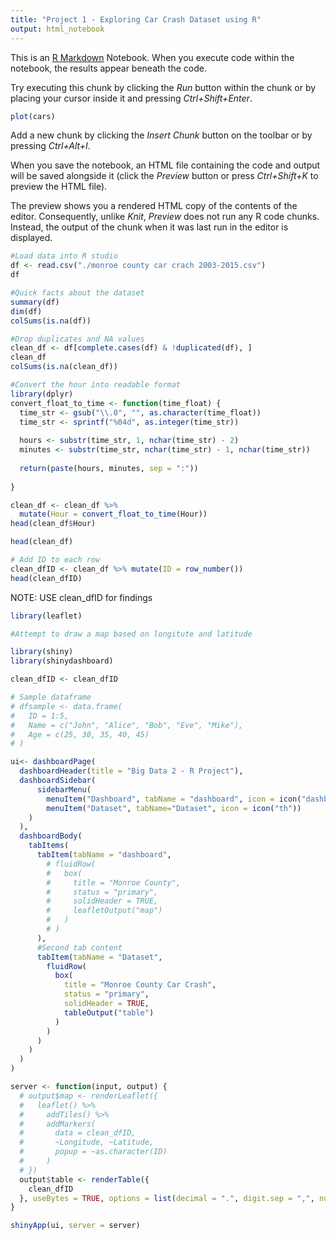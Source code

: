 ```yaml
---
title: "Project 1 - Exploring Car Crash Dataset using R"
output: html_notebook
---
```


This is an [R Markdown](http://rmarkdown.rstudio.com) Notebook. When you execute code within the notebook, the results appear beneath the code. 

Try executing this chunk by clicking the *Run* button within the chunk or by placing your cursor inside it and pressing *Ctrl+Shift+Enter*. 

```r
plot(cars)
```

Add a new chunk by clicking the *Insert Chunk* button on the toolbar or by pressing *Ctrl+Alt+I*.

When you save the notebook, an HTML file containing the code and output will be saved alongside it (click the *Preview* button or press *Ctrl+Shift+K* to preview the HTML file).

The preview shows you a rendered HTML copy of the contents of the editor. Consequently, unlike *Knit*, *Preview* does not run any R code chunks. Instead, the output of the chunk when it was last run in the editor is displayed.

```r
#Load data into R studio
df <- read.csv("./monroe county car crach 2003-2015.csv")
df
```
```r
#Quick facts about the dataset
summary(df)
dim(df)
colSums(is.na(df))
```
```r
#Drop duplicates and NA values
clean_df <- df[complete.cases(df) & !duplicated(df), ]
clean_df
colSums(is.na(clean_df))
```

```r
#Convert the hour into readable format
library(dplyr)
convert_float_to_time <- function(time_float) {
  time_str <- gsub("\\.0", "", as.character(time_float))
  time_str <- sprintf("%04d", as.integer(time_str))
  
  hours <- substr(time_str, 1, nchar(time_str) - 2)
  minutes <- substr(time_str, nchar(time_str) - 1, nchar(time_str))
  
  return(paste(hours, minutes, sep = ":"))
  
}
```
```r
clean_df <- clean_df %>% 
  mutate(Hour = convert_float_to_time(Hour))
head(clean_df$Hour)
```
```r
head(clean_df)
```
```r
# Add ID to each row
clean_dfID <- clean_df %>% mutate(ID = row_number())
head(clean_dfID)
```

NOTE: USE clean_dfID for findings

```r
library(leaflet)

#Attempt to draw a map based on longitute and latitude
```


```r
library(shiny)
library(shinydashboard)

clean_dfID <- clean_dfID

# Sample dataframe
# dfsample <- data.frame(
#   ID = 1:5,
#   Name = c("John", "Alice", "Bob", "Eve", "Mike"),
#   Age = c(25, 30, 35, 40, 45)
# )

ui<- dashboardPage(
  dashboardHeader(title = "Big Data 2 - R Project"),
  dashboardSidebar(
      sidebarMenu(
        menuItem("Dashboard", tabName = "dashboard", icon = icon("dashboard")),
        menuItem("Dataset", tabName="Dataset", icon = icon("th"))
    )
  ),
  dashboardBody(
    tabItems(
      tabItem(tabName = "dashboard",
        # fluidRow(
        #   box(
        #     title = "Monroe County",
        #     status = "primary",
        #     solidHeader = TRUE,
        #     leafletOutput("map")
        #   )
        # )
      ),
      #Second tab content
      tabItem(tabName = "Dataset",
        fluidRow(
          box(
            title = "Monroe County Car Crash",
            status = "primary",
            solidHeader = TRUE,
            tableOutput("table")
          )
        )
      )
    )
  )
)

server <- function(input, output) {
  # output$map <- renderLeaflet({
  #   leaflet() %>%
  #     addTiles() %>%
  #     addMarkers(
  #       data = clean_dfID,
  #       ~Longitude, ~Latitude,
  #       popup = ~as.character(ID)
  #     )
  # })
  output$table <- renderTable({
    clean_dfID
  }, useBytes = TRUE, options = list(decimal = ".", digit.sep = ",", num.sep = ""))
}

shinyApp(ui, server = server)
```

